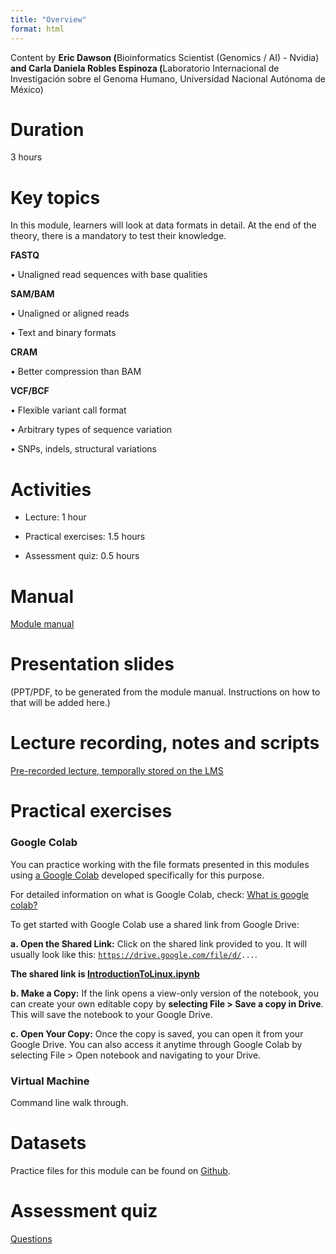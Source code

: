 ```yaml
---
title: "Overview"
format: html
---
```


Content by **Eric Dawson (**Bioinformatics Scientist (Genomics / AI) - Nvidia) **and Carla Daniela Robles Espinoza (**Laboratorio Internacional de Investigación sobre el Genoma Humano, Universidad Nacional Autónoma de México)

# Duration

3 hours

# Key topics

In this module, learners will look at data formats in detail. At the end of the theory, there is a mandatory to test their knowledge.

**FASTQ**

• Unaligned read sequences with base qualities

**SAM/BAM**

• Unaligned or aligned reads

• Text and binary formats

**CRAM**

• Better compression than BAM

**VCF/BCF**

• Flexible variant call format

• Arbitrary types of sequence variation

• SNPs, indels, structural variations

# Activities

-   Lecture: 1 hour

-   Practical exercises: 1.5 hours

-   Assessment quiz: 0.5 hours

# Manual

[Module manual](module1_manual.qmd)

# Presentation slides

(PPT/PDF, to be generated from the module manual. Instructions on how to that will be added here.)

# Lecture recording, notes and scripts

[Pre-recorded lecture, temporally stored on the LMS](https://lms.wellcomeconnectingscience.org/mod/page/view.php?id=8519)

# Practical exercises

### Google Colab

You can practice working with the file formats presented in this modules using [a Google Colab](https://colab.research.google.com/github/WCSCourses/Precourses_DataRepo/blob/main/course_data_2025/IntroductionToLinux.ipynb) developed specifically for this purpose.

For detailed information on what is Google Colab, check: [[What is google colab?]{.underline}](https://github.com/WCSCourses/index/blob/main/Google_Colab.md#1-what-is-google-colab)

To get started with Google Colab use a shared link from Google Drive:

**a. Open the Shared Link:** Click on the shared link provided to you. It will usually look like this: [`https://drive.google.com/file/d/`](https://drive.google.com/file/d/)`...`.

**The shared link is [[IntroductionToLinux.ipynb]{.underline}](https://colab.research.google.com/github/WCSCourses/Precourses_DataRepo/blob/main/course_data_2025/IntroductionToLinux.ipynb)**

**b. Make a Copy:** If the link opens a view-only version of the notebook, you can create your own editable copy by **selecting File \> Save a copy in Drive**. This will save the notebook to your Google Drive.

**c. Open Your Copy:** Once the copy is saved, you can open it from your Google Drive. You can also access it anytime through Google Colab by selecting File \> Open notebook and navigating to your Drive.

### Virtual Machine

Command line walk through.

# Datasets

Practice files for this module can be found on [Github](https://github.com/WCSCourses/Precourses_DataRepo/tree/main/course_data_2025/linux_googlecolab_data).

# Assessment quiz

[Questions](module1_assessment.qmd)
